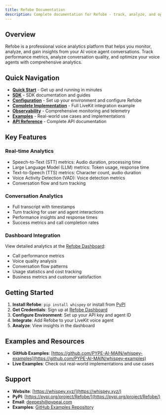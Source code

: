 ```yaml
---
title: Refobe Documentation
description: Complete documentation for Refobe - track, analyze, and optimize your AI voice agents
---
```


## Overview

Refobe is a professional voice analytics platform that helps you monitor, analyze, and gain insights from your AI voice agent conversations. Track performance metrics, analyze conversation quality, and optimize your voice agents with comprehensive analytics.

## Quick Navigation

- **[Quick Start](/docs/quick-start)** - Get up and running in minutes
- **[SDK](/docs/sdk)** - SDK documentation and guides
- **[Configuration](/docs/configuration)** - Set up your environment and configure Refobe
- **[Complete Implementation](/docs/complete-implementation)** - Full LiveKit integration example
- **[Observability](/docs/observability)** - Comprehensive monitoring and telemetry
- **[Examples](/docs/examples)** - Real-world use cases and implementations
- **[API Reference](/docs/api-reference)** - Complete API documentation

## Key Features

### Real-time Analytics
- Speech-to-Text (STT) metrics: Audio duration, processing time
- Large Language Model (LLM) metrics: Token usage, response time
- Text-to-Speech (TTS) metrics: Character count, audio duration
- Voice Activity Detection (VAD): Voice detection metrics
- Conversation flow and turn tracking

### Conversation Analytics
- Full transcript with timestamps
- Turn tracking for user and agent interactions
- Performance insights and response times
- Success metrics and call completion rates

### Dashboard Integration
View detailed analytics at the [Refobe Dashboard](https://whispey.xyz/):

- Call performance metrics
- Voice quality analysis
- Conversation flow patterns
- Usage statistics and cost tracking
- Business metrics and customer satisfaction

## Getting Started

1. **Install Refobe**: `pip install whispey` or install from [PyPI](https://pypi.org/project/Refobe/)
2. **Get Credentials**: Sign up at [Refobe Dashboard](https://whispey.xyz/)
3. **Configure Environment**: Set up your API key and agent ID
4. **Integrate**: Add Refobe to your LiveKit voice agent
5. **Analyze**: View insights in the dashboard

## Examples and Resources

- **GitHub Examples**: [https://github.com/PYPE-AI-MAIN/whispey-examples](https://github.com/PYPE-AI-MAIN/whispey-examples)
- **Live Examples**: Check out real-world implementations and use cases

## Support

- **Website**: [https://whispey.xyz/](https://whispey.xyz/)
- **PyPI**: [https://pypi.org/project/Refobe/](https://pypi.org/project/Refobe/)
- **Email**: deepesh@pypeai.com
- **Examples**: [GitHub Examples Repository](https://github.com/PYPE-AI-MAIN/whispey-examples)